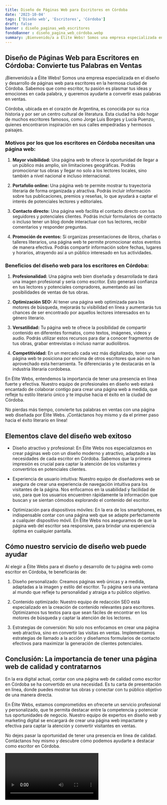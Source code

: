 ```yaml
---
title: Diseño de Páginas Web para Escritores en Córdoba
date: '2023-10-04'
tags: ['Diseño web', 'Escritores', 'Córdoba']
draft: false
banner : diseño_paginas_web_escritores
fondoBanner : diseño_pagina_web_córdoba.webp
summary: ¡Bienvenido/a a Élite Webs! Somos una empresa especializada en el diseño y desarrollo de páginas web para escritores en la hermosa ciudad de Córdoba. Sabemos que como escritor, tu pasión es plasmar tus ideas y emociones en cada palabra, y queremos ayudarte a convertir esas palabras en ventas.
---
```


## Diseño de Páginas Web para Escritores en Córdoba: Convierte tus Palabras en Ventas

¡Bienvenido/a a Élite Webs! Somos una empresa especializada en el diseño y desarrollo de páginas web para escritores en la hermosa ciudad de Córdoba. Sabemos que como escritor, tu pasión es plasmar tus ideas y emociones en cada palabra, y queremos ayudarte a convertir esas palabras en ventas.

Córdoba, ubicada en el corazón de Argentina, es conocida por su rica historia y por ser un centro cultural de literatura. Esta ciudad ha sido hogar de muchos escritores famosos, como Jorge Luis Borges y Lucía Puenzo, quienes encontraron inspiración en sus calles empedradas y hermosos paisajes.

### Motivos por los que los escritores en Córdoba necesitan una página web:

1. **Mayor visibilidad:** Una página web te ofrece la oportunidad de llegar a un público más amplio, sin limitaciones geográficas. Podrás promocionar tus obras y llegar no solo a los lectores locales, sino también a nivel nacional e incluso internacional.

2. **Portafolio online:** Una página web te permite mostrar tu trayectoria literaria de forma organizada y atractiva. Podrás incluir información sobre tus publicaciones, premios y reseñas, lo que ayudará a captar el interés de potenciales lectores y editoriales.

3. **Contacto directo:** Una página web facilita el contacto directo con tus seguidores y potenciales clientes. Podrás incluir formularios de contacto o incluso tener un blog donde interactuar con tus lectores, recibir comentarios y responder preguntas.

4. **Promoción de eventos:** Si organizas presentaciones de libros, charlas o talleres literarios, una página web te permite promocionar estos eventos de manera efectiva. Podrás compartir información sobre fechas, lugares y horarios, atrayendo así a un público interesado en tus actividades.

### Beneficios del diseño web para los escritores en Córdoba:

1. **Profesionalidad:** Una página web bien diseñada y desarrollada te dará una imagen profesional y seria como escritor. Esto generará confianza en tus lectores y potenciales compradores, aumentando así las posibilidades de ventas de tus obras.

2. **Optimización SEO:** Al tener una página web optimizada para los motores de búsqueda, mejorarás tu visibilidad en línea y aumentarás tus chances de ser encontrado por aquellos lectores interesados en tu género literario.

3. **Versatilidad:** Tu página web te ofrece la posibilidad de compartir contenido en diferentes formatos, como textos, imágenes, videos y audio. Podrás utilizar estos recursos para dar a conocer fragmentos de tus obras, grabar entrevistas o incluso narrar audiolibros.

4. **Competitividad:** En un mercado cada vez más digitalizado, tener una página web te posiciona por encima de otros escritores que aún no han aprovechado esta herramienta. Te diferenciarás y te destacarás en la industria literaria cordobesa.

En Élite Webs, entendemos la importancia de tener una presencia en línea fuerte y efectiva. Nuestro equipo de profesionales en diseño web estará encantado de colaborar contigo para crear una página web a medida, que refleje tu estilo literario único y te impulse hacia el éxito en la ciudad de Córdoba.

No pierdas más tiempo, convierte tus palabras en ventas con una página web diseñada por Élite Webs. ¡Contáctanos hoy mismo y da el primer paso hacia el éxito literario en línea!

<GifSeo />

<Cta />

## Elementos clave del diseño web exitoso

- Diseño atractivo y profesional: En Élite Webs nos especializamos en crear páginas web con un diseño moderno y atractivo, adaptado a las necesidades de cada escritor en Córdoba. Sabemos que la primera impresión es crucial para captar la atención de los visitantes y convertirlos en potenciales clientes.

- Experiencia de usuario intuitiva: Nuestro equipo de diseñadores web se asegura de crear una experiencia de navegación intuitiva para los visitantes de la página. Nos enfocamos en la usabilidad y facilidad de uso, para que los usuarios encuentren rápidamente la información que buscan y se sientan cómodos explorando el contenido del escritor.

- Optimización para dispositivos móviles: En la era de los smartphones, es indispensable contar con una página web que se adapte perfectamente a cualquier dispositivo móvil. En Élite Webs nos aseguramos de que la página web del escritor sea responsive, para brindar una experiencia óptima en cualquier pantalla.

## Cómo nuestro servicio de diseño web puede ayudar

Al elegir a Élite Webs para el diseño y desarrollo de tu página web como escritor en Córdoba, te beneficiarás de:

1. Diseño personalizado: Creamos páginas web únicas y a medida, adaptadas a la imagen y estilo del escritor. Tu página será una ventana al mundo que refleje tu personalidad y atraiga a tu público objetivo.

2. Contenido optimizado: Nuestro equipo de redacción SEO está especializado en la creación de contenido relevantes para escritores. Optimizamos tus textos para que sean fáciles de encontrar en los motores de búsqueda y captar la atención de los lectores.

3. Estrategias de conversión: No solo nos enfocamos en crear una página web atractiva, sino en convertir las visitas en ventas. Implementamos estrategias de llamado a la acción y diseñamos formularios de contacto efectivos para maximizar la generación de clientes potenciales.

## Conclusión: La importancia de tener una página web de calidad y contratarnos

En la era digital actual, contar con una página web de calidad como escritor en Córdoba se ha convertido en una necesidad. Es tu carta de presentación en línea, donde puedes mostrar tus obras y conectar con tu público objetivo de una manera directa.

En Élite Webs, estamos comprometidos en ofrecerte un servicio profesional y personalizado, que te permita destacar entre la competencia y potenciar tus oportunidades de negocio. Nuestro equipo de expertos en diseño web y marketing digital se encargará de crear una página web impactante y efectiva para captar la atención y convertir visitantes en ventas.

No dejes pasar la oportunidad de tener una presencia en línea de calidad. Contáctanos hoy mismo y descubre cómo podemos ayudarte a destacar como escritor en Córdoba.

<Video />

<CtaBot job='Escritores' city='Córdoba'/>

<Gmaps query='Córdoba+españa+maps' />